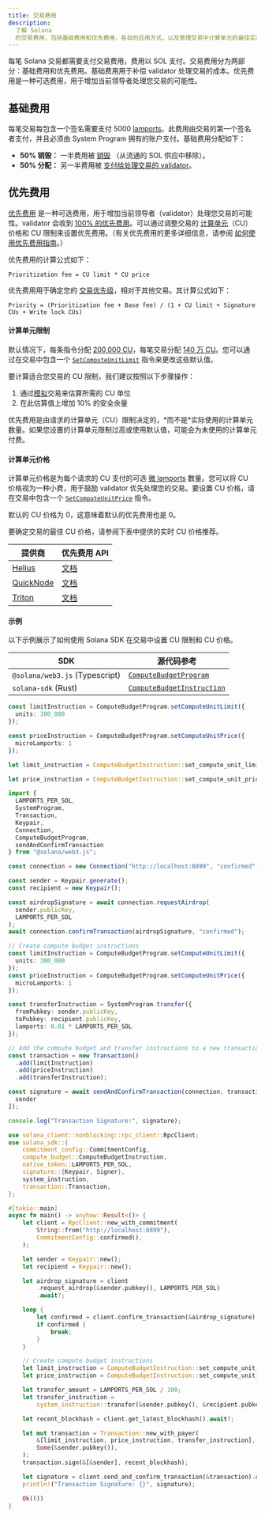 ```yaml
---
title: 交易费用
description:
  了解 Solana
  的交易费用，包括基础费用和优先费用，各自的应用方式，以及管理交易中计算单元的最佳实践。
---
```


每笔 Solana 交易都需要支付交易费用，费用以 SOL 支付。交易费用分为两部分：基础费用和优先费用。基础费用用于补偿 validator 处理交易的成本。优先费用是一种可选费用，用于增加当前领导者处理您交易的可能性。

## 基础费用

每笔交易每包含一个签名需要支付 5000
[lamports](/docs/references/terminology#lamport)。此费用由交易的第一个签名者支付，并且必须由 System
Program 拥有的账户支付。基础费用分配如下：

- **50% 销毁：** 一半费用被
  [销毁](https://github.com/anza-xyz/agave/blob/v2.1.13/sdk/fee-calculator/src/lib.rs#L70)
  （从流通的 SOL 供应中移除）。
- **50% 分配：** 另一半费用被
  [支付给处理交易的 validator](https://github.com/anza-xyz/agave/blob/e621336acad4f5d6e5b860eaa1b074b01c99253c/runtime/src/bank/fee_distribution.rs#L58-L62)。

## 优先费用

[优先费用](https://github.com/anza-xyz/agave/blob/v2.2.14/compute-budget/src/compute_budget_limits.rs#L47-L48)
是一种可选费用，用于增加当前领导者（validator）处理您交易的可能性。validator 会收到
[100% 的优先费用](https://github.com/solana-foundation/solana-improvement-documents/blob/main/proposals/0096-reward-collected-priority-fee-in-entirety.md)。可以通过调整交易的
[计算单元](/docs/references/terminology#compute-units)（CU）价格和 CU 限制来设置优先费用。（有关优先费用的更多详细信息，请参阅
[如何使用优先费用指南](/developers/guides/advanced/how-to-use-priority-fees)。）

优先费用的计算公式如下：

```text title="Prioritization fee formula"
Prioritization fee = CU limit * CU price
```

优先费用用于确定您的
[交易优先级](https://github.com/anza-xyz/agave/blob/v2.2.14/core/src/banking_stage/transaction_scheduler/receive_and_buffer.rs#L646)，相对于其他交易。其计算公式如下：

```text title="Transaction priority formula"
Priority = (Prioritization fee + Base fee) / (1 + CU limit + Signature CUs + Write lock CUs)
```

#### 计算单元限制

默认情况下，每条指令分配
[200,000 CU](https://github.com/anza-xyz/agave/blob/v2.1.13/compute-budget/src/compute_budget_limits.rs#L10)，每笔交易分配
[140 万 CU](https://github.com/anza-xyz/agave/blob/v2.1.13/compute-budget/src/compute_budget_limits.rs#L14)。您可以通过在交易中包含一个
[`SetComputeUnitLimit`](https://github.com/anza-xyz/agave/blob/v2.1.13/sdk/src/compute_budget.rs#L42-L44)
指令来更改这些默认值。

要计算适合您交易的 CU 限制，我们建议按照以下步骤操作：

1. 通过[模拟](/developers/guides/advanced/how-to-request-optimal-compute)交易来估算所需的 CU 单位
2. 在此估算值上增加 10% 的安全余量

<Callout type="warn">
  优先费用是由请求的计算单元（CU）限制决定的，*而不是*实际使用的计算单元数量。如果您设置的计算单元限制过高或使用默认值，可能会为未使用的计算单元付费。
</Callout>

#### 计算单元价格

计算单元价格是为每个请求的 CU 支付的可选
[微 lamports](/docs/references/terminology#micro-lamports)
数量。您可以将 CU 价格视为一种小费，用于鼓励 validator 优先处理您的交易。要设置 CU 价格，请在交易中包含一个
[`SetComputeUnitPrice`](https://github.com/anza-xyz/agave/blob/v2.1.13/sdk/src/compute_budget.rs#L48-L50)
指令。

<Callout>默认的 CU 价格为 0，这意味着默认的优先费用也是 0。</Callout>

要确定交易的最佳 CU 价格，请参阅下表中提供的实时 CU 价格推荐。

| 提供商                                  | 优先费用 API                                                             |
| --------------------------------------- | ------------------------------------------------------------------------ |
| [Helius](https://www.helius.dev/)       | [文档](https://docs.helius.dev/solana-apis/priority-fee-api)             |
| [QuickNode](https://www.quicknode.com/) | [文档](https://marketplace.quicknode.com/add-on/solana-priority-fee)     |
| [Triton](https://triton.one/)           | [文档](https://docs.triton.one/chains/solana/improved-priority-fees-api) |

#### 示例

以下示例展示了如何使用 Solana SDK 在交易中设置 CU 限制和 CU 价格。

| SDK                            | 源代码参考                                                                                                                     |
| ------------------------------ | ------------------------------------------------------------------------------------------------------------------------------ |
| `@solana/web3.js` (Typescript) | [`ComputeBudgetProgram`](https://github.com/solana-foundation/solana-web3.js/blob/v1.98.0/src/programs/compute-budget.ts#L218) |
| `solana-sdk` (Rust)            | [`ComputeBudgetInstruction`](https://github.com/anza-xyz/agave/blob/v2.1.13/sdk/src/compute_budget.rs#L17-L31)                 |

<CodeTabs storage="compute-budget">

```ts !! title="Typescript"
const limitInstruction = ComputeBudgetProgram.setComputeUnitLimit({
  units: 300_000
});

const priceInstruction = ComputeBudgetProgram.setComputeUnitPrice({
  microLamports: 1
});
```

```rust !! title="Rust"
let limit_instruction = ComputeBudgetInstruction::set_compute_unit_limit(300_000);

let price_instruction = ComputeBudgetInstruction::set_compute_unit_price(1);
```

</CodeTabs>

<CodeTabs storage="compute-budget" flags="r">

```ts !! title="Typescript"
import {
  LAMPORTS_PER_SOL,
  SystemProgram,
  Transaction,
  Keypair,
  Connection,
  ComputeBudgetProgram,
  sendAndConfirmTransaction
} from "@solana/web3.js";

const connection = new Connection("http://localhost:8899", "confirmed");

const sender = Keypair.generate();
const recipient = new Keypair();

const airdropSignature = await connection.requestAirdrop(
  sender.publicKey,
  LAMPORTS_PER_SOL
);
await connection.confirmTransaction(airdropSignature, "confirmed");

// Create compute budget instructions
const limitInstruction = ComputeBudgetProgram.setComputeUnitLimit({
  units: 300_000
});
const priceInstruction = ComputeBudgetProgram.setComputeUnitPrice({
  microLamports: 1
});

const transferInstruction = SystemProgram.transfer({
  fromPubkey: sender.publicKey,
  toPubkey: recipient.publicKey,
  lamports: 0.01 * LAMPORTS_PER_SOL
});

// Add the compute budget and transfer instructions to a new transaction
const transaction = new Transaction()
  .add(limitInstruction)
  .add(priceInstruction)
  .add(transferInstruction);

const signature = await sendAndConfirmTransaction(connection, transaction, [
  sender
]);

console.log("Transaction Signature:", signature);
```

```rust !! title="Rust"
use solana_client::nonblocking::rpc_client::RpcClient;
use solana_sdk::{
    commitment_config::CommitmentConfig,
    compute_budget::ComputeBudgetInstruction,
    native_token::LAMPORTS_PER_SOL,
    signature::{Keypair, Signer},
    system_instruction,
    transaction::Transaction,
};

#[tokio::main]
async fn main() -> anyhow::Result<()> {
    let client = RpcClient::new_with_commitment(
        String::from("http://localhost:8899"),
        CommitmentConfig::confirmed(),
    );

    let sender = Keypair::new();
    let recipient = Keypair::new();

    let airdrop_signature = client
        .request_airdrop(&sender.pubkey(), LAMPORTS_PER_SOL)
        .await?;

    loop {
        let confirmed = client.confirm_transaction(&airdrop_signature).await?;
        if confirmed {
            break;
        }
    }

    // Create compute budget instructions
    let limit_instruction = ComputeBudgetInstruction::set_compute_unit_limit(300_000);
    let price_instruction = ComputeBudgetInstruction::set_compute_unit_price(1);

    let transfer_amount = LAMPORTS_PER_SOL / 100;
    let transfer_instruction =
        system_instruction::transfer(&sender.pubkey(), &recipient.pubkey(), transfer_amount);

    let recent_blockhash = client.get_latest_blockhash().await?;

    let mut transaction = Transaction::new_with_payer(
        &[limit_instruction, price_instruction, transfer_instruction],
        Some(&sender.pubkey()),
    );
    transaction.sign(&[&sender], recent_blockhash);

    let signature = client.send_and_confirm_transaction(&transaction).await?;
    println!("Transaction Signature: {}", signature);

    Ok(())
}
```

</CodeTabs>
